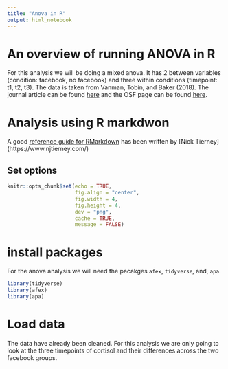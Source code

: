 ```yaml
---
title: "Anova in R"
output: html_notebook
---
```


# An overview of running ANOVA in R

For this analysis we will be doing a mixed anova. It has 2 between variables (condition: facebook, no facebook) and three within conditions (timepoint: t1, t2, t3). The data is taken from Vanman, Tobin, and Baker (2018). The journal article can be found [here](https://www.tandfonline.com/doi/abs/10.1080/00224545.2018.1453467?journalCode=vsoc20) and the OSF page can be found [here](https://www.tandfonline.com/doi/abs/10.1080/00224545.2018.1453467?journalCode=vsoc20).  

# Analysis using R markdwon 

A good [reference guide for RMarkdown](https://rmd4sci.njtierney.com/) has been written by [Nick Tierney] (https://www.njtierney.com/) 

## Set options 

```r
knitr::opts_chunk$set(echo = TRUE, 
                      fig.align = "center",
                      fig.width = 4, 
                      fig.height = 4, 
                      dev = "png",
                      cache = TRUE, 
                      message = FALSE)
```

# install packages

For the anova analysis we will need the pacakges `afex`, `tidyverse`, and, `apa`.
```r
library(tidyverse)
library(afex)
library(apa)
```

# Load data

The data have already been cleaned. For this analysis we are only going to look at the three timepoints of cortisol and their differences across the two facebook groups. 

